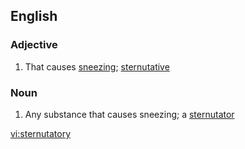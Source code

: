 ==English==

===Adjective===
{{en-adj}}

# That causes [[sneeze|sneezing]]; [[sternutative]]

===Noun===
{{en-noun|sternutatories}}

# Any substance that causes sneezing; a [[sternutator]]

[[vi:sternutatory]]